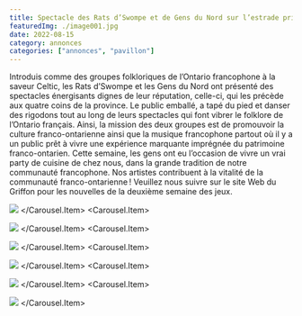 ```yaml
---
title: Spectacle des Rats d’Swompe et de Gens du Nord sur l’estrade principal à la Place Niagara
featuredImg: ./image001.jpg
date: 2022-08-15
category: annonces
categories: ["annonces", "pavillon"]
---
```


Introduis comme des groupes folkloriques de l’Ontario francophone à la saveur Celtic, les Rats d’Swompe et les Gens du Nord ont présenté des spectacles énergisants dignes de leur réputation, celle-ci, qui les précède aux quatre coins de la province. Le public emballé, a tapé du pied et danser des rigodons tout au long de leurs spectacles qui font vibrer le folklore de l’Ontario français. Ainsi, la mission des deux groupes est de promouvoir la culture franco-ontarienne ainsi que la musique francophone partout où il y a un public prêt à vivre une expérience marquante imprégnée du patrimoine franco-ontarien. Cette semaine, les gens ont eu l’occasion de vivre un vrai party de cuisine de chez nous, dans la grande tradition de notre communauté francophone. Nos artistes contribuent à la vitalité de la communauté franco-ontarienne !
Veuillez nous suivre sur le site Web du Griffon pour les nouvelles de la deuxième semaine des jeux.


<Carousel className="mb-5 bg-black">
<Carousel.Item>

![](./image001.jpg)
</Carousel.Item>
<Carousel.Item>

![](./image003.jpg)
</Carousel.Item>
<Carousel.Item>

![](./image005.jpg)
</Carousel.Item>
<Carousel.Item>

![](./image007.jpg)
</Carousel.Item>
<Carousel.Item>

![](./image009.jpg)
</Carousel.Item>
<Carousel.Item>

![](./image011.jpg)
</Carousel.Item>
</Carousel>